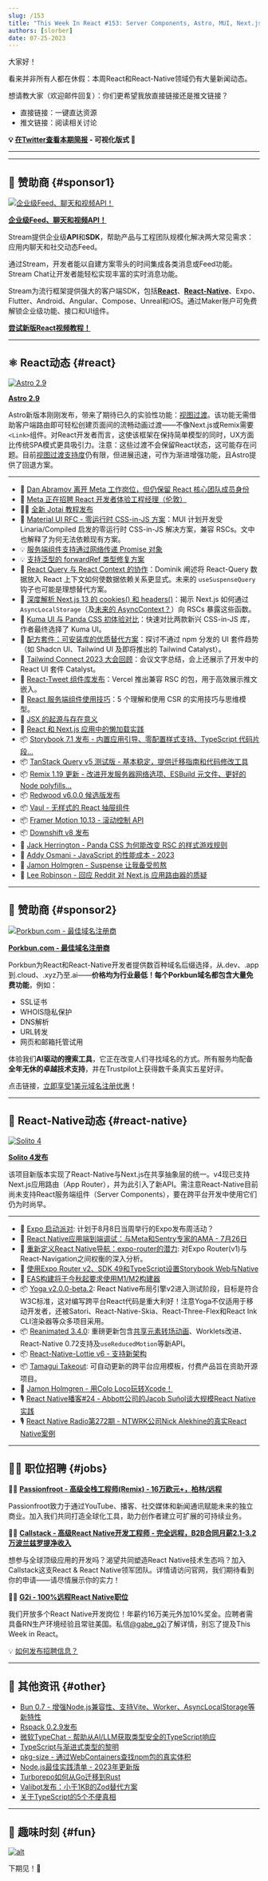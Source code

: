 ```yaml
---
slug: /153
title: "This Week In React #153: Server Components, Astro, MUI, Next.js, Remix, React-Query, AsyncLocalStorage, forwardRef, Storybook, Vaul, Solito, Yoga, Reanimated, React-Tweet, Expo-Router, Lottie, Bun, TypeScript..."
authors: [slorber]
date: 07-25-2023
---
```


大家好！

看来并非所有人都在休假：本周React和React-Native领域仍有大量新闻动态。

想请教大家（欢迎邮件回复）：你们更希望我放直接链接还是推文链接？

- 直接链接：一键直达资源
- 推文链接：阅读相关讨论

<!-- truncate -->

**💡 [在Twitter查看本期简报](https://slo.im/thread) - 可视化版式 🎨**

---


<Support />

---

## 💸 赞助商 {#sponsor1}

[![企业级Feed、聊天和视频API！](/emails/issues/153/stream.jpg)](https://getstream.io/video/voice-calling/?utm_source=thisweekinreact&utm_medium=sponsorship&utm_content=&utm_campaign=thisweekinreact_July2023_video_klmh22)

[**企业级Feed、聊天和视频API！**](https://getstream.io/video/docs/react/?utm_source=thisweekinreact&utm_medium=sponsorship&utm_content=&utm_campaign=thisweekinreact_July2023_video_klmh22)

Stream提供企业级**API**和**SDK**，帮助产品与工程团队规模化解决两大常见需求：应用内聊天和社交动态Feed。

通过Stream，开发者能以自建方案零头的时间集成各类消息或Feed功能。Stream Chat让开发者能轻松实现丰富的实时消息功能。

Stream为流行框架提供强大的客户端SDK，包括[**React**](https://getstream.io/chat/sdk/react/?utm_source=thisweekinreact&utm_medium=sponsorship&utm_content=&utm_campaign=thisweekinreact_July2023_video_klmh22)、[**React-Native**](https://getstream.io/chat/sdk/react-native/?utm_source=thisweekinreact&utm_medium=sponsorship&utm_content=&utm_campaign=thisweekinreact_July2023_video_klmh22)、Expo、Flutter、Android、Angular、Compose、Unreal和iOS。通过Maker账户可免费解锁企业级功能、接口和UI组件。

[**尝试新版React视频教程！**](https://getstream.io/video/docs/react/?utm_source=thisweekinreact&utm_medium=sponsorship&utm_content=&utm_campaign=thisweekinreact_July2023_video_klmh22)

---

## ⚛️ React动态 {#react}

[![Astro 2.9](/emails/issues/153/astro.jpg)](https://astro.build/blog/astro-290/)

[**Astro 2.9**](https://astro.build/blog/astro-290/)

Astro新版本刚刚发布，带来了期待已久的实验性功能：[视图过渡](https://developer.chrome.com/docs/web-platform/view-transitions/)。该功能无需借助客户端路由即可轻松创建页面间的流畅动画过渡——不像Next.js或Remix需要`<Link>`组件。对React开发者而言，这使该框架在保持简单模型的同时，UX方面比传统SPA模式更具吸引力。注意：这些过渡不会保留React状态，这可能存在问题。目前[视图过渡支持度](https://caniuse.com/?search=View%20Transition%20API)仍有限，但进展迅速，可作为渐进增强功能，且Astro提供了回退方案。

---

- 👤 [Dan Abramov 离开 Meta 工作岗位，但仍保留 React 核心团队成员身份](https://twitter.com/dan_abramov/status/1682029195843739649)
- 👤 [Meta 正在招聘 React 开发者体验工程经理（伦敦）](https://twitter.com/sebastienlorber/status/1683529524414148608)
- 🧑‍🎓 [全新 Jotai 教程发布](https://twitter.com/jotaijs/status/1682075111040630784)
- 💬 [Material UI RFC - 零运行时 CSS-in-JS 方案](https://github.com/mui/material-ui/issues/38137)：MUI 计划开发受 Linaria/Compiled 启发的零运行时 CSS-in-JS 解决方案，兼容 RSCs。文中也解释了为何无法依赖现有方案。
- 💡 [服务端组件支持通过网络传递 Promise 对象](https://twitter.com/ryantotweets/status/1681696002883944451)
- 💡 [支持泛型的 forwardRef 类型修复方案](https://twitter.com/sebastienlorber/status/1683753462058610688)
- 📜 [React Query 与 React Context 的协作](https://tkdodo.eu/blog/react-query-and-react-context)：Dominik 阐述将 React-Query 数据放入 React 上下文如何使数据依赖关系更显式。未来的 `useSuspenseQuery` 钩子也可能是理想替代方案。
- 📜 [深度解析 Next.js 13 的 cookies() 和 headers()](https://raphael.badia.cc/posts/next-13-cookies-and-headers-explained)：揭示 Next.js 如何通过 `AsyncLocalStorage`（及[未来的 AsyncContext？](https://twitter.com/sebastienlorber/status/1639183216799100928)）向 RSCs 暴露这些函数。
- 📜 [Kuma UI 与 Panda CSS 初体验对比](https://www.devas.life/my-first-impressions-of-kuma-ui-and-panda-css/)：快速对比两款新兴 CSS-in-JS 库，作者最终选择了 Kuma UI。
- 📜 [配方套件：可安装库的优质替代方案](https://andrewingram.net/posts/recipe-kits-a-great-alternative-to-installable-libraries)：探讨不通过 npm 分发的 UI 套件趋势（如 Shadcn UI、Tailwind UI 及即将推出的 Tailwind Catalyst）。
- 📜 [Tailwind Connect 2023 大会回顾](https://tailwindcss.com/blog/2023-07-18-tailwind-connect-2023-recap)：会议文字总结，会上还展示了开发中的 React UI 套件 Catalyst。
- 📜 [React-Tweet 组件库发布](https://vercel.com/blog/introducing-react-tweet)：Vercel 推出兼容 RSC 的包，用于高效展示推文嵌入。
- 📜 [React 服务端组件使用技巧](https://echobind.com/post/react-server-components-tips)：5 个理解和使用 CSR 的实用技巧与思维模型。
- 📜 [JSX 的起源与存在意义](https://dodov.dev/blog/origins-of-jsx-and-why-it-exists)
- 📜 [React 和 Next.js 应用中的懒加载实践](https://www.fullctx.dev/p/lazy-loading-in-react-and-nextjs)
- 📦 [Storybook 7.1 发布 - 内置应用引导、零配置样式支持、TypeScript 代码片段...](https://storybook.js.org/blog/storybook-7-1/)
- 📦 [TanStack Query v5 测试版 - 基本稳定，提供迁移指南和代码修改工具](https://twitter.com/TkDodo/status/1683425919770173442)
- 📦 [Remix 1.19 更新 - 改进开发服务器网络选项、ESBuild 元文件、更好的 Node polyfills...](https://github.com/remix-run/remix/releases/tag/remix%401.19.0)
- 📦 [Redwood v6.0.0 候选版发布](https://community.redwoodjs.com/t/redwood-v6-0-0-rc-is-now-available/5044)
- 📦 [Vaul - 无样式的 React 抽屉组件](https://twitter.com/emilkowalski_/status/1683832539490942978)
- 📦 [Framer Motion 10.13 - 滚动控制 API](https://twitter.com/mattgperry/status/1681663921072078851)
- 📦 [Downshift v8 发布](https://github.com/downshift-js/downshift/releases/tag/v8.0.0)
- 🎥 [Jack Herrington - Panda CSS 为何能改变 RSC 的样式游戏规则](https://www.youtube.com/watch?v=fKSemrudovo)
- 🎥 [Addy Osmani - JavaScript 的性能成本 - 2023](https://www.youtube.com/watch?v=ZKH3DLT4BKw)
- 🎥 [Jamon Holmgren - Suspense 让我备受煎熬](https://www.youtube.com/watch?v=3iRF63A_xbo)
- 🎥 [Lee Robinson - 回应 Reddit 对 Next.js 应用路由器的质疑](https://www.youtube.com/watch?v=-YO_z14dUyI)

<SubscribeFormEmbed placement="middle" />

---

## 💸 赞助商 {#sponsor2}

[![Porkbun.com - 最佳域名注册商](/emails/issues/150/porkbun.png)](https://porkbun.com/?coupon=TWIREACT&utm_source=TWIREACT&utm_medium=Newsletter&utm_campaign=twirjune2023)

**[Porkbun.com - 最佳域名注册商](https://porkbun.com/?coupon=TWIREACT&utm_source=TWIREACT&utm_medium=Newsletter&utm_campaign=twirjune2023)**

Porkbun为React和React-Native开发者提供数百种域名后缀选择，从.dev、.app到.cloud、.xyz乃至.ai——**价格均为行业最低！**每个Porkbun域名都包含**大量免费功能**，例如：

- SSL证书
- WHOIS隐私保护
- DNS解析
- URL转发
- 网页和邮箱托管试用

体验我们**AI驱动的搜索工具**，它正在改变人们寻找域名的方式。所有服务均配备**全年无休的卓越技术支持**，并在Trustpilot上获得数千条真实五星好评。

点击链接，[立即享受1美元域名注册优惠](https://porkbun.com/?coupon=TWIREACT&utm_source=TWIREACT&utm_medium=Newsletter&utm_campaign=twirjune2023)！

---

## 📱 React-Native动态 {#react-native}

[![Solito 4](/emails/issues/153/solito4.jpg)](https://github.com/nandorojo/solito/releases/tag/v4.0.0)

[**Solito 4发布**](https://github.com/nandorojo/solito/releases/tag/v4.0.0)

该项目新版本实现了React-Native与Next.js在共享抽象层的统一。v4现已支持Next.js应用路由（App Router），并为此引入了新API。需注意React-Native目前尚未支持React服务端组件（Server Components），要在跨平台开发中使用它们仍为时尚早。

---

- 🎉 [Expo 启动派对](https://expo.dev/launch-party): 计划于8月8日当周举行的Expo发布周活动？
- 👥 [React Native应用端到端调试：与Meta和Sentry专家的AMA - 7月26日](https://sentry.io/resources/ama-debugging-react-native-apps-end-to-end/)
- 📜 [重新定义React Native导航：expo-router的潜力](https://www.bam.tech/en/article/redefining-navigation-in-react-native-the-potential-of-expo-router): 对Expo Router(v1)与React-Navigation之间权衡的深入分析。
- 📜 [使用Expo Router v2、SDK 49和TypeScript设置Storybook Web与Native](https://twitter.com/mauro_codes/status/1682765642963861505)
- 📜 [EAS构建将于今秋起要求使用M1/M2构建器](https://blog.expo.dev/eas-build-will-require-using-m1-m2-builders-this-fall-df40e8a9e930)
- 📦 [Yoga v2.0.0-beta.2](https://twitter.com/sebastienlorber/status/1683874650785210369): React Native布局引擎v2进入测试阶段，目标是符合W3C标准，这对编写跨平台React代码是重大利好！注意Yoga不仅适用于移动开发者，还被Satori、React-Native-Skia、React-Three-Flex和React Ink CLI渲染器等众多项目采用。
- 📦 [Reanimated 3.4.0](https://twitter.com/swmansion/status/1683848307452289025): 重磅更新包含[共享元素转场动画](https://twitter.com/piaskowyk/status/1683846036878393349)、Worklets改进、React-Native 0.72支持及`useReducedMotion`等新API。
- 📦 [React-Native-Lottie v6 - 支持新架构](https://twitter.com/matinzd/status/1683623846992044034)
- 📦 [Tamagui Takeout](https://twitter.com/tamagui_js/status/1681925619997868033): 可自动更新的跨平台应用模板，付费产品旨在资助开源项目。
- 🎥 [Jamon Holmgren - 用Colo Loco玩转Xcode！](https://www.youtube.com/watch?v=ucEBfIZOap8)
- 🎙️ [React Native播客#24 - Abbott公司的Jacob Suñol谈大规模React Native实践](https://www.youtube.com/watch?v=tGGa885ycrg)
- 🎙️ [React Native Radio第272期 - NTWRK公司Nick Alekhine的真实React Native案例](https://reactnativeradio.com/episodes/rnr-272-real-life-react-native-nick-alekhine-at-ntwrk)

---

## 🧑‍💻 职位招聘 {#jobs}

🧑‍💼 [**Passionfroot - 高级全栈工程师(Remix) - 16万欧元+，柏林/远程**](https://passionfroot.recruitee.com/o/senior-fullstack-engineer)

Passionfroot致力于通过YouTube、播客、社交媒体和新闻通讯赋能未来的独立商业。加入我们共同打造全球化工具，助力创作者建立可扩展的可持续业务。

🧑‍💼 [**Callstack - 高级React Native开发工程师 - 完全远程，B2B合同月薪2.1-3.2万波兰兹罗提净收入**](https://www.callstack.com/senior-react-native-developer)

想参与全球顶级应用的开发吗？渴望共同塑造React Native技术生态吗？加入Callstack这支React & React Native领军团队。详情请访问官网，我们期待看到你的申请——请尽情展示你的实力！

🧑‍💼 [**G2i - 100%远程React Native职位**](https://twitter.com/gabe_g2i/status/1563204813881425926?s=20&t=ArRLC77BpRwXXCdx8fnUqw)

我们开放多个React Native开发岗位！年薪约16万美元外加10%奖金。应聘者需具备RN生产环境经验且常驻美国。私信[@gabe_g2i](https://twitter.com/gabe_g2i)了解详情，别忘了提及This Week in React。

💡 [如何发布招聘信息？](https://thisweekinreact.com/sponsor)

---

## 🔀 其他资讯 {#other}

- [Bun 0.7 - 增强Node.js兼容性、支持Vite、Worker、AsyncLocalStorage等新特性](https://twitter.com/jarredsumner/status/1682383403684106242)
- [Rspack 0.2.9发布](https://twitter.com/rspack_dev/status/1684039960230522880)
- [微软TypeChat - 帮助从AI/LLM获取类型安全的TypeScript响应](https://microsoft.github.io/TypeChat/blog/introducing-typechat)
- [TypeScript与渐进式类型的黎明](https://github.com/readme/featured/typescript-gradual-types)
- [pkg-size - 通过WebContainers查找npm包的真实体积](https://twitter.com/privatenumbr/status/1681206731127554048)
- [Node.js最佳实践清单 - 2023年更新版](https://twitter.com/nodepractices/status/1683835221840654337)
- [Turborepo如何从Go迁移到Rust](https://vercel.com/blog/how-turborepo-is-porting-from-go-to-rust)
- [Valibot发布：小于1KB的Zod替代方案](https://www.builder.io/blog/introducing-valibot)
- [关于TypeScript的5个不便真相](https://oida.dev/5-truths-about-typescript/)

---

## 🤭 趣味时刻 {#fun}

[![alt](/emails/issues/153/meme.jpg)](https://twitter.com/fireship_dev/status/1682866059098095616)

下期见！👋